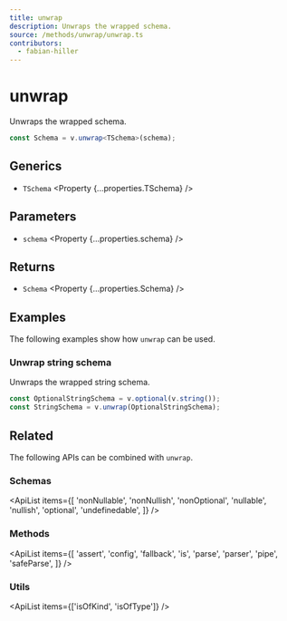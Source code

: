 ```yaml
---
title: unwrap
description: Unwraps the wrapped schema.
source: /methods/unwrap/unwrap.ts
contributors:
  - fabian-hiller
---
```



# unwrap

Unwraps the wrapped schema.

```ts
const Schema = v.unwrap<TSchema>(schema);
```

## Generics

- `TSchema` <Property {...properties.TSchema} />

## Parameters

- `schema` <Property {...properties.schema} />

## Returns

- `Schema` <Property {...properties.Schema} />

## Examples

The following examples show how `unwrap` can be used.

### Unwrap string schema

Unwraps the wrapped string schema.

```ts
const OptionalStringSchema = v.optional(v.string());
const StringSchema = v.unwrap(OptionalStringSchema);
```

## Related

The following APIs can be combined with `unwrap`.

### Schemas

<ApiList
  items={[
    'nonNullable',
    'nonNullish',
    'nonOptional',
    'nullable',
    'nullish',
    'optional',
    'undefinedable',
  ]}
/>

### Methods

<ApiList
  items={[
    'assert',
    'config',
    'fallback',
    'is',
    'parse',
    'parser',
    'pipe',
    'safeParse',
  ]}
/>

### Utils

<ApiList items={['isOfKind', 'isOfType']} />
